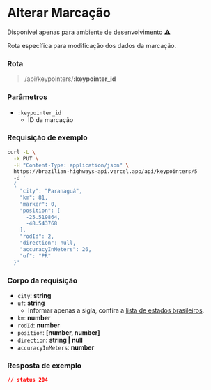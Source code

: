 # Alterar Marcação
<p className="text-red-600">Disponível apenas para ambiente de desenvolvimento ⚠️</p>

Rota específica para modificação dos dados da marcação.

### Rota

> /api/keypointers/**:keypointer_id**

### Parâmetros

- `:keypointer_id`
  - ID da marcação

### Requisição de exemplo

```sh
curl -L \
  -X PUT \
  -H "Content-Type: application/json" \
  https://brazilian-highways-api.vercel.app/api/keypointers/5
  -d '
  {
    "city": "Paranaguá",
    "km": 81,
    "marker": 0,
    "position": [
      -25.519864,
      -48.543768
    ],
    "rodId": 2,
    "direction": null,
    "accuracyInMeters": 26,
    "uf": "PR"
  }'
```

### Corpo da requisição
- `city`: **string**
- `uf`: **string**
  - Informar apenas a sigla, confira a [lista de estados brasileiros](https://www.estadosecapitaisdobrasil.com/lista-das-siglas-dos-estados-brasileiros/).
- `km`: **number**
- `rodId`: **number**
- `position`: **[number, number]**
- `direction`: **string | null**
- `accuracyInMeters`: **number**

### Resposta de exemplo
```json
// status 204
```